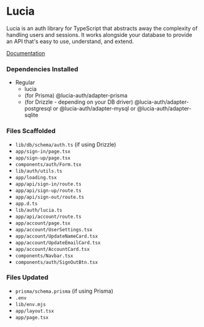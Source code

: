 # Lucia
Lucia is an auth library for TypeScript that abstracts away the complexity of handling users and sessions. It works alongside your database to provide an API that's easy to use, understand, and extend.

[Documentation](https://lucia-auth.com/getting-started/)

### Dependencies Installed
* Regular
  * lucia
  * (for Prisma) @lucia-auth/adapter-prisma
  * (for Drizzle - depending on your DB driver) @lucia-auth/adapter-postgresql or @lucia-auth/adapter-mysql or @lucia-auth/adapter-sqlite

### Files Scaffolded
* `lib/db/schema/auth.ts` (if using Drizzle)
* `app/sign-in/page.tsx`
* `app/sign-up/page.tsx`
* `components/auth/Form.tsx`
* `lib/auth/utils.ts`
* `app/loading.tsx`
* `app/api/sign-in/route.ts`
* `app/api/sign-up/route.ts`
* `app/api/sign-out/route.ts`
* `app.d.ts`
* `lib/auth/lucia.ts`
* `app/api/account/route.ts`
* `app/account/page.tsx`
* `app/account/UserSettings.tsx`
* `app/account/UpdateNameCard.tsx`
* `app/account/UpdateEmailCard.tsx`
* `app/account/AccountCard.tsx`
* `components/Navbar.tsx`
* `components/auth/SignOutBtn.tsx`

### Files Updated
* `prisma/schema.prisma` (if using Prisma)
* `.env`
* `lib/env.mjs`
* `app/layout.tsx`
* `app/page.tsx`


